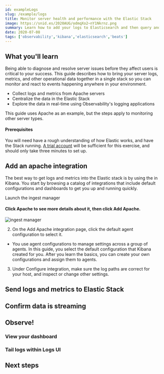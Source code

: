 ```yaml
---
id: exampleLogs
slug: /example/logs
title: Monitor server health and performance with the Elastic Stack
image: https://snid.es/2020AUG/odmqXo2~nY1Nkrnz.png
summary: Learn how to add your logs to Elasticsearch and then query and visualize them in Kibana
date: 2020-07-08
tags: ['observability','kibana','elasticsearch','beats']
---
```


## What you'll learn

Being able to diagnose and resolve server issues before they affect users is critical to your success. This guide describes how to bring your server logs, metrics, and other operational data together in a single stack so you can monitor and react to events happening anywhere in your environment.

* Collect logs and metrics from Apache servers
* Centralize the data in the Elastic Stack
* Explore the data in real-time using Observability's logging applications

This guide uses Apache as an example, but the steps apply to monitoring other server types.

#### Prerequisites

You will need have a rough understanding of how Elastic works, and have the Stack running. [A trial account](/blah) will be sufficient for this exercise, and should only take three minutes to set up.

## Add an apache integration

The best way to get logs and metrics into the Elastic stack is by using the <DocLink id="exampleIngestManager" tooltip /> in Kibana. You start by browsing a catalog of integrations that include default configurations and dashboards to get you up and running quickly.

<EuiButton href="" iconType="logoElastic">Launch the ingest manager</EuiButton>

#### Click **Apache** to see more details about it, then click Add **Apache**.

![ingest manager](https://snid.es/2020AUG/odmqXo2~nY1Nkrnz.png)

2. On the Add Apache integration page, click the default agent configuration to select it.
* You use agent configurations to manage settings across a group of agents. In this guide, you select the default configuration that Kibana created for you. After you learn the basics, you can create your own configurations and assign them to agents.
3. Under Configure integration, make sure the log paths are correct for your host, and inspect or change other settings.

## Send logs and metrics to Elastic Stack

## Confirm data is streaming

## Observe!
### View your dashboard
### Tail logs within Logs UI

## Next steps
